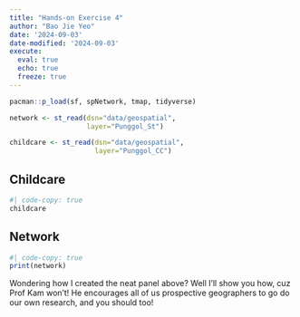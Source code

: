 ```yaml
---
title: "Hands-on Exercise 4"
author: "Bao Jie Yeo"
date: '2024-09-03'
date-modified: '2024-09-03'
execute: 
  eval: true
  echo: true
  freeze: true
---
```


```r
pacman::p_load(sf, spNetwork, tmap, tidyverse)
```

```r
network <- st_read(dsn="data/geospatial",
                   layer="Punggol_St")
```

```r
childcare <- st_read(dsn="data/geospatial",
                     layer="Punggol_CC")
```
::: {.panel-tabset}
## Childcare
```r
#| code-copy: true
childcare
```

## Network
```r
#| code-copy: true
print(network)
```
:::

::: {.callout-note title="DYOR :)" collapse=true}

Wondering how I created the neat panel above? Well I'll show you how, cuz Prof Kam won't! He encourages all of us prospective geographers to go do our own research, and you should too!

:::




